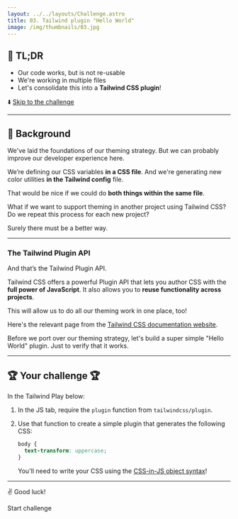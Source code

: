 ```yaml
---
layout: ../../layouts/Challenge.astro
title: 03. Tailwind plugin "Hello World"
image: /img/thumbnails/03.jpg
---
```



## 🐇 TL;DR

- Our code works, but is not re-usable
- We're working in multiple files
- Let's consolidate this into a **Tailwind CSS plugin**!

⬇️ [Skip to the challenge](#-your-challenge)

---

## 🐢 Background

We've laid the foundations of our theming strategy. But we can probably improve our developer experience here.

We’re defining our CSS variables **in a CSS file**. And we're generating new color utilities **in the Tailwind config** file.

That would be nice if we could do **both things within the same file**.

What if we want to support theming in another project using Tailwind CSS? Do we repeat this process for each new project?

Surely there must be a better way.

---

### The Tailwind Plugin API

And that’s the Tailwind Plugin API.

Tailwind CSS offers a powerful Plugin API that lets you author CSS with the **full power of JavaScript**. It also allows you to **reuse functionality across projects**.

This will allow us to do all our theming work in one place, too!

Here's the relevant page from the [Tailwind CSS documentation website](https://tailwindcss.com/docs/plugins).

Before we port over our theming strategy, let's build a super simple "Hello World" plugin. Just to verify that it works.

---

## 🏆 Your challenge 🏆

In the Tailwind Play below:

1. In the JS tab, require the `plugin` function from `tailwindcss/plugin`.

2. Use that function to create a simple plugin that generates the following CSS:

   ```css
   body {
     text-transform: uppercase;
   }
   ```

   You'll need to write your CSS using the [CSS-in-JS object syntax](https://tailwindcss.com/docs/plugins#css-in-js-syntax)!

---

✌️ Good luck!

<ButtonLink path="https://play.tailwindcss.com/hy6j25CU2W?file=config">Start challenge</ButtonLink>
